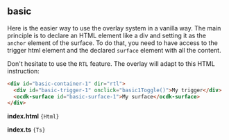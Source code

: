 
<Meta title="OVHcloud Component Development Kit/examples/Basic/Usage" />

## basic

Here is the easier way to use the overlay system in a vanilla way.
The main principle is to declare an HTML element like a div and setting
it as the `anchor` element of the surface.
To do that, you need to have access to the trigger html element and
the declared `surface` element with all the content.

Don't hesitate to use the `RTL` feature. The overlay will adapt to this HTML instruction:

```html
<div id="basic-container-1" dir="rtl">
  <div id="basic-trigger-1" onclick="basic1Toggle()">My trigger</div>
  <ocdk-surface id="basic-surface-1">My surface</ocdk-surface>
</div>
```

**index.html**
<code className="language-html">{Html}</code>

**index.ts**
<code className="language-ts" filename="index.ts">{Ts}</code>
